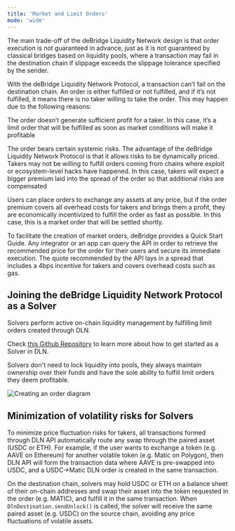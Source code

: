 ```yaml
---
title: 'Market and Limit Orders'
mode: 'wide'
---
```


The main trade-off of the deBridge Liquidity Network design is that order execution is not guaranteed in advance, just as it is not guaranteed by classical bridges based on liquidity pools, where a transaction may fail in the destination chain if slippage exceeds the slippage tolerance specified by the sender.

With the deBridge Liquidity Network Protocol, a transaction can’t fail on the destination chain. An order is either fulfilled or not fulfilled, and if it’s not fulfilled, it means there is no taker willing to take the order. This may happen due to the following reasons:

The order doesn’t generate sufficient profit for a taker. In this case, it’s a limit order that will be fulfilled as soon as market conditions will make it profitable

The order bears certain systemic risks. The advantage of the deBridge Liquidity Network Protocol is that it allows risks to be dynamically priced. Takers may not be willing to fulfill orders coming from chains where exploit or ecosystem-level hacks have happened. In this case, takers will expect a bigger premium laid into the spread of the order so that additional risks are compensated

Users can place orders to exchange any assets at any price, but if the order premium covers all overhead costs for takers and brings them a profit, they are economically incentivized to fulfill the order as fast as possible. In this case, this is a market order that will be settled shortly.

To facilitate the creation of market orders, deBridge provides a Quick Start Guide. Any integrator or an app can query the API in order to retrieve the recommended price for the order for their users and secure its immediate execution. The quote recommended by the API lays in a spread that includes a 4bps incentive for takers and covers overhead costs such as gas.

## Joining the deBridge Liquidity Network Protocol as a Solver

Solvers perform active on-chain liquidity management by fulfilling limit orders created through DLN.

Check [this Github Repository](https://github.com/debridge-finance/dln-taker) to learn more about how to get started as a Solver in DLN. 

Solvers don't need to lock liquidity into pools, they always maintain ownership over their funds and have the 
sole ability to fulfill limit orders they deem profitable.

![Creating an order diagram](/images/dln/market-limit-order-source-chain.avif)

## Minimization of volatility risks for Solvers
To minimize price fluctuation risks for takers, all transactions formed through DLN API automatically route any 
swap through the paired asset (USDC or ETH). For example, if the user wants to exchange a token (e.g. AAVE on 
Ethereum) for another volatile token (e.g. Matic on Polygon), then DLN API will form the transaction data where 
AAVE is pre-swapped into USDC, and a USDC->Matic DLN order is created in the same transaction.


On the destination chain, solvers may hold USDC or ETH on a balance sheet of their on-chain addresses and swap their 
asset into the token requested in the order (e.g. MATIC), and fulfill it in the same transaction. When `DlnDestination.sendUnlock()` 
is called, the solver will receive the same paired asset (e.g. USDC) on the source chain, avoiding any price 
fluctuations of volatile assets.